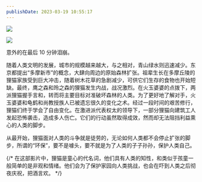 ```yaml
---
publishDate: 2023-03-19 10:55:17
---
```


![](/image/2023-03-19-10-58-52.png)

![](/image/2023-03-19-10-59-06.png)

意外的在最后 10 分钟泪崩。

<Quote cite="——来自豆瓣的剧情简介" normal={true}>
  随着人类文明的发展，城市的规模越来越大，与之相对，青山绿水则迅速减少。东京都提出“多摩新市”的概念，大肆向周边的原始森林扩张。祖辈生长在多摩丘陵的狸猫家族受到巨大冲击，随着树木花草的急剧减少，可供它们生存的食物也开始短缺。最终，鹰之森和玲之森的狸猫发生内战，战况激烈。在火玉婆婆的点拨下，两派狸猫握手言和，转而将主要目标对准破坏森林的人类。为了更好地了解对手，火玉婆婆和龟鹤和尚教授族人已被遗忘很久的变化之术。经过一段时间的艰苦修行，狸猫们终于学会了自由变化。在激进派代表权太的领导下，一部分狸猫向建筑工人发起恐怖袭击，造成多人伤亡。它们的行动虽然取得成效，然而却无法阻挡利益熏心的人类的脚步。
</Quote>

从最开始，狸猫面对人类的斗争就是徒劳的，无论如何人类都不会停止扩张的脚步，所谓的“环保”，要不是噱头，要不就是为了人类的子子孙孙，保护人类自己。

{/* 在这部影片中，狸猫是童心的代名词，他们具有人类的知性，和类似于孩童一般简单的是非观和情绪。他们会为了保护家园向人类挑战，也会在吓到人类之后彻夜庆祝，把酒言欢。 */}
